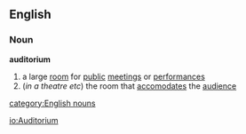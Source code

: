 ==English==
===Noun===
{{wikipedia}}
'''auditorium'''
# a large [[room]] for [[public]] [[meeting]]s or [[performance]]s
#(''in a theatre etc'') the room that [[accomodate]]s the [[audience]]
[[category:English nouns]]

[[io:Auditorium]]